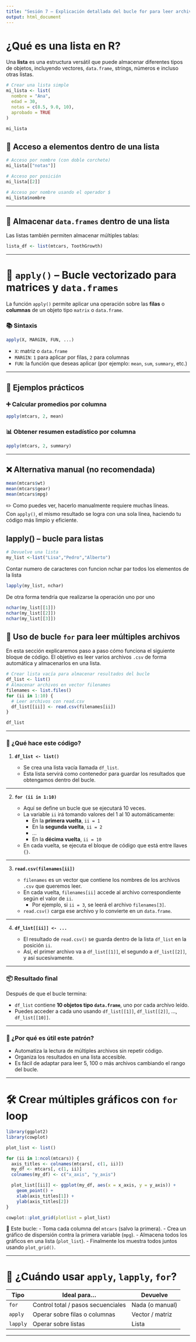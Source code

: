 ---
title: "Sesión 7 – Explicación detallada del bucle for para leer archivos"
output: html_document
---

# ¿Qué es una lista en R?

Una **lista** es una estructura versátil que puede almacenar diferentes tipos de objetos, incluyendo vectores, `data.frame`, strings, números e incluso otras listas.

```{r}
# Crear una lista simple
mi_lista <- list(
  nombre = "Ana",
  edad = 30,
  notas = c(8.5, 9.0, 10),
  aprobado = TRUE
)

mi_lista
```

## 🎯 Acceso a elementos dentro de una lista

```{r}
# Acceso por nombre (con doble corchete)
mi_lista[["notas"]]

# Acceso por posición
mi_lista[[2]]

# Acceso por nombre usando el operador $
mi_lista$nombre
```

---

## 🧾 Almacenar `data.frames` dentro de una lista

Las listas también permiten almacenar múltiples tablas:

```{r}
lista_df <- list(mtcars, ToothGrowth)
```

---

# 🔁 `apply()` – Bucle vectorizado para matrices y `data.frames`

La función `apply()` permite aplicar una operación sobre las **filas** o **columnas** de un objeto tipo `matrix` o `data.frame`.

### 📚 Sintaxis

```r
apply(X, MARGIN, FUN, ...)
```

- `X`: matriz o `data.frame`
- `MARGIN`: `1` para aplicar por filas, `2` para columnas
- `FUN`: la función que deseas aplicar (por ejemplo: `mean`, `sum`, `summary`, etc.)

---

## 🧮 Ejemplos prácticos

### ➕ Calcular promedios por columna

```{r}
apply(mtcars, 2, mean)
```

### 📊 Obtener resumen estadístico por columna

```{r}
apply(mtcars, 2, summary)
```

---

## ❌ Alternativa manual (no recomendada)

```{r}
mean(mtcars$wt)
mean(mtcars$gear)
mean(mtcars$mpg)
```

✏️ Como puedes ver, hacerlo manualmente requiere muchas líneas.  
Con `apply()`, el mismo resultado se logra con una sola línea, haciendo tu código más limpio y eficiente.

## lapply() – bucle para listas
```{r}
# Devuelve una lista
my_list <-list("Lisa","Pedro","Alberto")
```
Contar numero de caracteres con funcion nchar par todos los elementos de la lista
```{r}
lapply(my_list, nchar)
```

De otra forma tendría que realizarse la operación uno por uno
```{r}
nchar(my_list[[1]])
nchar(my_list[[2]])
nchar(my_list[[3]])
```

## 🔁 Uso de bucle `for` para leer múltiples archivos

En esta sección explicaremos paso a paso cómo funciona el siguiente bloque de código. El objetivo es leer varios archivos `.csv` de forma automática y almacenarlos en una lista.

```r
# Crear lista vacía para almacenar resultados del bucle
df_list <- list()
# Almacenar archivos en vector filenames
filenames <- list.files()
for (ii in 1:10) {
  # Leer archivos con read.csv
  df_list[[ii]] <- read.csv(filenames[ii])
}

df_list
```

---

### 🧠 ¿Qué hace este código?

1. **`df_list <- list()`**

   - Se crea una lista vacía llamada `df_list`.
   - Esta lista servirá como contenedor para guardar los resultados que obtengamos dentro del bucle.

---

2. **`for (ii in 1:10)`**

   - Aquí se define un bucle que se ejecutará 10 veces.
   - La variable `ii` irá tomando valores del 1 al 10 automáticamente:
     - En la **primera vuelta**, `ii = 1`
     - En la **segunda vuelta**, `ii = 2`
     - ...
     - En la **décima vuelta**, `ii = 10`
   - En cada vuelta, se ejecuta el bloque de código que está entre llaves `{}`.

---

3. **`read.csv(filenames[ii])`**

   - `filenames` es un vector que contiene los nombres de los archivos `.csv` que queremos leer.
   - En cada vuelta, `filenames[ii]` accede al archivo correspondiente según el valor de `ii`.
     - Por ejemplo, si `ii = 3`, se leerá el archivo `filenames[3]`.
   - `read.csv()` carga ese archivo y lo convierte en un `data.frame`.

---

4. **`df_list[[ii]] <- ...`**

   - El resultado de `read.csv()` se guarda dentro de la lista `df_list` en la posición `ii`.
   - Así, el primer archivo va a `df_list[[1]]`, el segundo a `df_list[[2]]`, y así sucesivamente.

---

### 📦 Resultado final

Después de que el bucle termina:

- `df_list` contiene **10 objetos tipo `data.frame`**, uno por cada archivo leído.
- Puedes acceder a cada uno usando `df_list[[1]]`, `df_list[[2]]`, ..., `df_list[[10]]`.

---

### 🎯 ¿Por qué es útil este patrón?

- Automatiza la lectura de múltiples archivos sin repetir código.
- Organiza los resultados en una lista accesible.
- Es fácil de adaptar para leer 5, 100 o más archivos cambiando el rango del bucle.

---

# 🛠 Crear múltiples gráficos con `for` loop

```{r}
library(ggplot2)
library(cowplot)

plot_list <- list()

for (ii in 1:ncol(mtcars)) {
  axis_titles <- colnames(mtcars[, c(1, ii)])
  my_df <- mtcars[, c(1, ii)]
  colnames(my_df) <- c("x_axis", "y_axis")

  plot_list[[ii]] <- ggplot(my_df, aes(x = x_axis, y = y_axis)) +
    geom_point() +
    xlab(axis_titles[1]) +
    ylab(axis_titles[2])
}

cowplot::plot_grid(plotlist = plot_list)
```

🎯 Este bucle:
- Toma cada columna del `mtcars` (salvo la primera).
- Crea un gráfico de dispersión contra la primera variable (`mpg`).
- Almacena todos los gráficos en una lista (`plot_list`).
- Finalmente los muestra todos juntos usando `plot_grid()`.

---

# 🧠 ¿Cuándo usar `apply`, `lapply`, `for`?

| Tipo     | Ideal para...                     | Devuelve         |
|----------|-----------------------------------|------------------|
| `for`    | Control total / pasos secuenciales| Nada (o manual)  |
| `apply`  | Operar sobre filas o columnas     | Vector / matriz  |
| `lapply` | Operar sobre listas               | Lista            |

---
